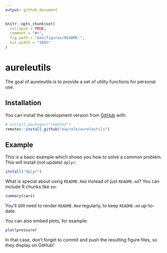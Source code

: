 ```yaml
---
output: github_document
---
```


<!-- README.md is generated from README.Rmd. Please edit that file -->

```r
knitr::opts_chunk$set(
  collapse = TRUE,
  comment = "#>",
  fig.path = "man/figures/README-",
  out.width = "100%"
)
```
# aureleutils

The goal of aureleutils is to provide a set of utility functions for personal use.

## Installation

You can install the development version from [GitHub](https://github.com/) with:

``` r
# install.packages("remotes")
remotes::install_github("eaurele/aureleutils")
```
## Example

This is a basic example which shows you how to solve a common problem. This will install (not update) `dplyr`:

```r
install("dplyr")
```

What is special about using `README.Rmd` instead of just `README.md`? You can include R chunks like so:

```r
summary(cars)
```

You'll still need to render `README.Rmd` regularly, to keep `README.md` up-to-date.

You can also embed plots, for example:

```r
plot(pressure)
```

In that case, don't forget to commit and push the resulting figure files, so they display on GitHub!
